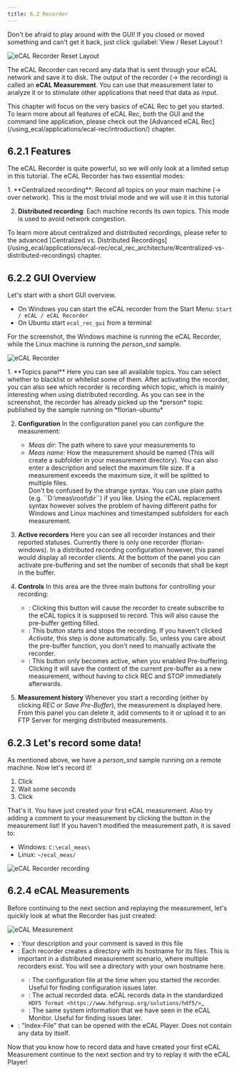 ```yaml
---
title: 6.2 Recorder
---
```



<Aside type="tip">
Don't be afraid to play around with the GUI! If you closed or moved something and can't get it back, just click :guilabel:`View / Reset Layout`!

![eCAL Recorder Reset Layout](../../../../assets/recorder_reset_layout.png)
</Aside>

The eCAL Recorder can record any data that is sent through your eCAL network and save it to disk.
The output of the recorder (-> the recording) is called an **eCAL Measurement**.
You can use that measurement later to analyze it or to stimulate other applications that need that data as input.

<Aside title="See also">
This chapter will focus on the very basics of eCAL Rec to get you started.
To learn more about all features of eCAL Rec, both the GUI and the command line application, please check out the [Advanced eCAL Rec](/using_ecal/applications/ecal-rec/introduction/) chapter. 
</Aside>

## 6.2.1 Features

The eCAL Recorder is quite powerful, so we will only look at a limited setup in this tutorial.
The eCAL Recorder has two essential modes:

<Steps>
1. **Centralized recording**: Record all topics on your main machine (-> over network).
   This is the most trivial mode and we will use it in this tutorial

2. **Distributed recording**: Each machine records its own topics.
   This mode is used to avoid network congestion.
</Steps>

<Aside title="See also">
   To learn more about centralized and distributed recordings, please refer to the advanced [Centralized vs. Distributed Recordings](/using_ecal/applications/ecal-rec/ecal_rec_architecture/#centralized-vs-distributed-recordings) chapter.
</Aside>

## 6.2.2 GUI Overview

Let's start with a short GUI overview.

- On Windows you can start the eCAL recorder from the Start Menu: `Start / eCAL / eCAL Recorder` 
- On Ubuntu start `ecal_rec_gui` from a terminal

For the screenshot, the Windows machine is running the eCAL Recorder, while the Linux machine is running the *person_snd* sample.

![eCAL Recorder](../../../../assets/recorder_overview_annotated.svg)

<Steps>
   1. **Topics panel**
      Here you can see all available topics.
      You can select whether to blacklist or whitelist some of them.
      After activating the recorder, you can also see which recorder is recording which topic, which is mainly interesting when using distributed recording.
      As you can see in the screenshot, the recorder has already picked up the *person* topic published by the sample running on *florian-ubuntu*

   2. **Configuration**
      In the configuration panel you can configure the measurement:
      - *Meas dir*: The path where to save your measurements to
      - *Meas name*: How the measurement should be named (This will create a subfolder in your measurement directory).
      You can also enter a description and select the maximum file size.
      If a measurement exceeds the maximum size, it will be splitted to multiple files.
        <Aside>
        Don't be confused by the strange syntax. You can use plain paths (e.g. ``D:\meas\root\dir``) if you like.
        Using the eCAL replacement syntax however solves the problem of having different paths for Windows and Linux machines and timestamped subfolders for each measurement.
        </Aside>

   3. **Active recorders**
      Here you can see all recorder instances and their reported statuses.
      Currently there is only one recorder (florian-windows).
      In a distributed recording configuration however, this panel would display all recorder clients.
      At the bottom of the panel you can activate pre-buffering and set the number of seconds that shall be kept in the buffer.

   4. **Controls**
      In this area are the three main buttons for controlling your recording:
      - <Badge text="Activate" variant="success" size="medium" />: Clicking this button will cause the recorder to create subscribe to the eCAL topics it is supposed to record.
        This will also cause the pre-buffer getting filled.
      - <Badge text="Rec" variant="caution" size="medium" />: This button starts and stops the recording.
        If you haven't clicked *Activate*, this step is done automatically.
        So, unless you care about the pre-buffer function, you don't need to manually activate the recorder.
      - <Badge text="Save Pre-Buffer" variant="note" size="medium" />: This button only becomes active, when you enabled Pre-buffering.
        Clicking it will save the content of the current pre-buffer as a new measurement, without having to click REC and STOP immediately afterwards. 

   5. **Measurement history**
      Whenever you start a recording (either by clicking *REC* or *Save Pre-Buffer*), the measurement is displayed here.
      From this panel you can delete it, add comments to it or upload it to an FTP Server for merging distributed measurements.
</Steps>

## 6.2.3 Let's record some data!

As mentioned above, we have a *person_snd* sample running on a remote machine. Now let's record it!

1. Click <Badge text="Rec" variant="caution" size="medium" /> 
2. Wait some seconds
3. Click <Badge text="Stop" variant="caution" size="medium" />

That's it. You have just created your first eCAL measurement.
Also try adding a comment to your measurement by clicking the <Badge text="Comment..." variant="success" size="medium" /> button in the measurement list!
If you haven't modified the measurement path, it is saved to:

- Windows: `C:\ecal_meas\`
- Linux: `~/ecal_meas/`

![eCAL Recorder recording](../../../../assets/recorder_recording.png)

## 6.2.4 eCAL Measurements

Before continuing to the next section and replaying the measurement, let's quickly look at what the Recorder has just created:

![eCAL Measurement](../../../../assets/recorder_measurement_filesystem.png)

- <Badge text="doc/description.txt" variant="note" size="medium" />: Your description and your comment is saved in this file
- <Badge text="florian-windows" variant="caution" size="medium" />: Each recorder creates a directory with its hostname for its files. This is important in a distributed measurement scenario, where multiple recorders exist. You will see a directory with your own hostname here.
  - <Badge text="ecal.ini" variant="note" size="medium" />: The configuration file at the time when you started the recorder. Useful for finding configuration issues later.
  - <Badge text="florian-windows.hdf5" variant="note" size="medium" />: The actual recorded data. eCAL records data in the standardized `HDF5 format <https://www.hdfgroup.org/solutions/hdf5/>`_
  - <Badge text="system-information.txt" variant="note" size="medium" />: The same system information that we have seen in the eCAL Monitor. Useful for finding issues later.
- <Badge text="2020-08-06_02-12-12.596_measurement.ecalmeas" variant="note" size="medium" />: "Index-File" that can be opened with the eCAL Player. Does not contain any data by itself.

Now that you know how to record data and have created your first eCAL Measurement continue to the next section and try to replay it with the eCAL Player!
